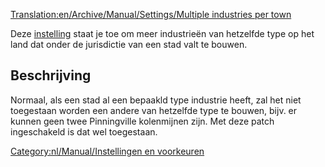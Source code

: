 [[Translation:en/Archive/Manual/Settings/Multiple industries per town]]


Deze [[nl/Archive/Manual/Settings/Geavanceerde instellingen|instelling]] staat je toe om meer industrieën van hetzelfde type op het land dat onder de jurisdictie van een stad valt te bouwen.

== Beschrijving ==

Normaal, als een stad al een bepaakld type industrie heeft, zal het niet toegestaan worden een andere van hetzelfde type te bouwen, bijv. er kunnen geen twee Pinningville kolenmijnen zijn. Met deze patch ingeschakeld is dat wel toegestaan.

[[Category:nl/Manual/Instellingen en voorkeuren]]